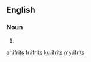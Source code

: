 ==English==

===Noun===
{{head|en|noun plural form}}

# {{plural of|ifrit|lang=en}}

[[ar:ifrits]]
[[fr:ifrits]]
[[ku:ifrits]]
[[my:ifrits]]